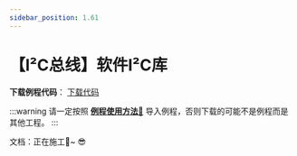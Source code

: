```yaml
---
sidebar_position: 1.61
---
```

# 【I²C总线】软件I²C库

**下载例程代码**： <a href="https://pan.baidu.com/s/1hkfO7RND38A3h7jRYt7i4Q?pwd=yijd" class="source_download_button" target="_blank">下载代码</a> 

:::warning
请一定按照 <a href="/docs/stm32/example/HowToImportExample" target="_blank">**例程使用方法🔗**</a> 导入例程，否则下载的可能不是例程而是其他工程。
:::

文档：正在施工🚧~ 😎